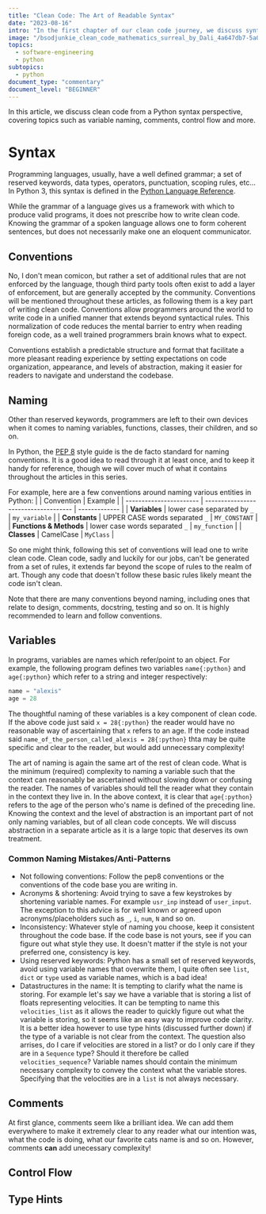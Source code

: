 ```yaml
---
title: "Clean Code: The Art of Readable Syntax"
date: "2023-08-16"
intro: "In the first chapter of our clean code journey, we discuss syntax, starting from the naming of variables, the writing of comments and much more!"
image: "/bsodjunkie_clean_code_mathematics_surreal_by_Dali_4a647db7-5a0d-417c-830c-3eee421fa18a.png"
topics:
  - software-engineering
  - python
subtopics:
  - python
document_type: "commentary"
document_level: "BEGINNER"
---
```


<QuoteComponent
  author="Andrew Hunt and David Thomas"
  text="How you write code is as much a matter of personal style as how you wear your hair. But just as there are bad hair days, there are bad code days."
  source="The Pragmatic Programmer"
/>

In this article, we discuss clean code from a Python syntax perspective, covering topics such as variable naming, comments, control flow and more.

# Syntax

<QuoteComponent
  author="ChatGPT"
  text="Syntax refers to the arrangement of words and phrases to create well-formed sentences in a language."
/>

Programming languages, usually, have a well defined grammar; a set of reserved keywords,
data types, operators, punctuation, scoping rules, etc... In Python 3, this syntax
is defined in the [Python Language Reference](https://docs.python.org/3/reference/index.html).

While the grammar of a language gives us a framework with which to produce valid programs, it does not prescribe how to write clean code. Knowing the grammar of a spoken language allows one to form coherent sentences, but does not necessarily make one an eloquent communicator.

## Conventions

No, I don't mean comicon, but rather a set of additional rules that are not enforced by the language, though third party tools often exist to add a layer of enforcement, but are generally accepted by the community. Conventions will be mentioned throughout these articles, as following them is a key part of writing clean code. Conventions allow programmers around the world to write code in a unified manner that extends beyond syntactical rules. This normalization of code reduces the mental barrier to entry when reading foreign code, as a well trained programmers brain knows what to expect.

Conventions establish a predictable structure and format that facilitate a more pleasant reading experience by setting expectations on code organization, appearance, and levels of abstraction, making it easier for readers to navigate and understand the codebase.

## Naming

Other than reserved keywords, programmers are left to their own devices when it comes to naming variables, functions, classes, their children, and so on.

In Python, the [PEP 8](https://www.python.org/dev/peps/pep-0008/) style guide is the de facto standard for naming conventions. It is a good idea to read through it at least once, and to keep it handy for reference, though we will cover much of what it contains throughout the articles in this series.

For example, here are a few conventions around naming various entities in Python:
| | Convention | Example |
| ----------------------- | ------------------------------------ | ------------- |
| **Variables** | lower case separated by `_` | `my_variable` |
| **Constants** | UPPER CASE words separated `_` | `MY_CONSTANT` |
| **Functions & Methods** | lower case words separated `_` | `my_function` |
| **Classes** | CamelCase | `MyClass` |

So one might think, following this set of conventions will lead one to write clean code. Clean code, sadly and luckily for our jobs, can't be generated from a set of rules, it extends far beyond the scope of rules to the realm of art. Though any code that doesn't follow these basic rules likely meant the code isn't clean.

Note that there are many conventions beyond naming, including ones that relate to design, comments, docstring, testing and so on. It is highly recommended to learn and follow conventions.

## Variables

In programs, variables are names which refer/point to an object. For example, the following program defines two variables `name{:python}` and `age{:python}` which refer to a string and integer respectively:

```python
name = "alexis"
age = 28
```

The thoughtful naming of these variables is a key component of clean code. If the above code just said `x = 28{:python}` the reader would have no reasonable way of ascertaining that `x` refers to an age. If the code instead said `name_of_the_person_called_alexis = 28{:python}` thta may be quite specific and clear to the reader, but would add unnecessary complexity!

The art of naming is again the same art of the rest of clean code. What is the minimum (required) complexity to naming a variable such that the context can reasonably be ascertained without slowing down or confusing the reader. The names of variables should tell the reader what they contain in the context they live in. In the above context, it is clear that `age{:python}` refers to the age of the person who's name is defined of the preceding line. Knowing the context and the level of abstraction is an important part of not only naming variables, but of all clean code concepts. We will discuss abstraction in a separate article as it is a large topic that deserves its own treatment.

### Common Naming Mistakes/Anti-Patterns

- Not following conventions: Follow the pep8 conventions or the conventions of the code base you are writing in.
- Acronyms & shortening: Avoid trying to save a few keystrokes by shortening variable names. For example `usr_inp` instead of `user_input`. The exception to this advice is for well known or agreed upon acronyms/placeholders such as `_`, `i`, `num`, `N` and so on.
- Inconsistency: Whatever style of naming you choose, keep it consistent throughout the code base. If the code base is not yours, see if you can figure out what style they use. It doesn't matter if the style is not your preferred one, consistency is key.
- Using reserved keywords: Python has a small set of reserved keywords, avoid using variable names that overwrite them, I quite often see `list`, `dict` or `type` used as variable names, which is a bad idea!
- Datastructures in the name: It is tempting to clarify what the name is storing. For example let's say we have a variable that is storing a list of floats representing velocities. It can be tempting to name this `velocities_list` as it allows the reader to quickly figure out what the variable is storing, so it seems like an easy way to improve code clarity. It is a better idea however to use type hints (discussed further down) if the type of a variable is not clear from the context. The question also arrises, do I care if velocities are stored in a list? or do I only care if they are in a `Sequence` type? Should it therefore be called `velocities_sequence`? Variable names should contain the minimum necessary complexity to convey the context what the variable stores. Specifying that the velocities are in a `list` is not always necessary.

## Comments

<QuoteComponent
  author="Many Programmers"
  text="Clean cde is self-documenting!"
/>

At first glance, comments seem like a brilliant idea. We can add them everywhere to make it extremely clear to any reader what our intention was, what the code is doing, what our favorite cats name is and so on. However, comments **can** add unecessary complexity!

## Control Flow

## Type Hints
